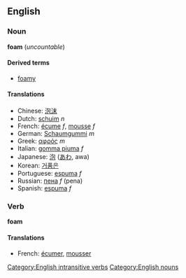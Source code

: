 ==English==
===Noun===
'''foam''' (''uncountable'')

====Derived terms====
*[[foamy]]

====Translations====
*Chinese: [[泡沫]]
*Dutch: [[schuim]] ''n''
*French: [[écume]] ''f'', [[mousse]] ''f''
*German: [[Schaumgummi]] ''m''
*Greek: [[αφρός]] ''m''
*Italian: [[gomma piuma]] ''f''
*Japanese: [[泡]] ([[あわ]], awa)
*Korean: [[거품은]]
*Portuguese: [[espuma]] ''f''
*Russian: [[пена]] ''f'' (pena)
*Spanish: [[espuma]] ''f''

===Verb===
'''foam'''

====Translations====
*French: [[écumer]], [[mousser]]

[[Category:English intransitive verbs]][[Category:English nouns]]